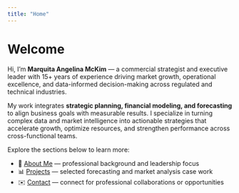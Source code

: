 ```yaml
---
title: "Home"
---
```


# Welcome

Hi, I’m **Marquita Angelina McKim** — a commercial strategist and executive leader with 15+ years of experience driving market growth, operational excellence, and data-informed decision-making across regulated and technical industries.  

My work integrates **strategic planning, financial modeling, and forecasting** to align business goals with measurable results. I specialize in turning complex data and market intelligence into actionable strategies that accelerate growth, optimize resources, and strengthen performance across cross-functional teams.


Explore the sections below to learn more:

- 📘 [About Me](about.qmd) — professional background and leadership focus  
- 📊 [Projects](projects.qmd) — selected forecasting and market analysis case work  
- ✉️ [Contact](contact.qmd) — connect for professional collaborations or opportunities  